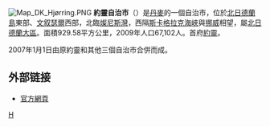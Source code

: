 [[File:Map_DK_Hjørring.PNG|right]]
'''約靈自治市'''（{{lang-da|Hjørring Kommune}}）是[[丹麥|丹麥]]的一個自治市，位於[[北日德蘭島|北日德蘭島]]東部、[[文叙瑟爾|文叙瑟爾]]西部，北臨[[燦尼斯灣|燦尼斯灣]]，西隔[[斯卡格拉克海峽|斯卡格拉克海峽]]與[[挪威|挪威]]相望，屬[[北日德蘭大區|北日德蘭大區]]。面積929.58平方公里，2009年人口67,102人。首府[[約靈|約靈]]。

2007年1月1日由原約靈和其他三個自治市合併而成。
==外部链接==
* [http://www.jammerbugt.dk/ 官方網頁] {{Wayback|url=http://www.jammerbugt.dk/ |date=20070112034354 }}
{{丹麥自治市}}
[[Category:丹麥市鎮|H]]